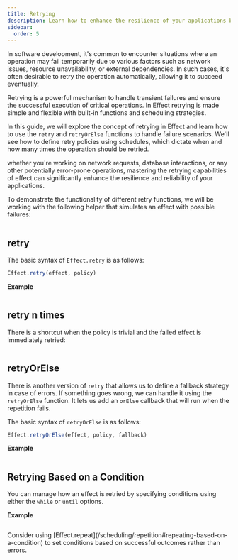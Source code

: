 ```yaml
---
title: Retrying
description: Learn how to enhance the resilience of your applications by mastering the retrying capabilities of Effect. Explore `retry`, `retryN`, and `retryOrElse` functions, along with scheduling policies, to automatically handle transient failures. Whether dealing with network requests, database interactions, or other error-prone operations, discover how Effect simplifies the implementation of robust retry strategies.
sidebar:
  order: 5
---
```



In software development, it's common to encounter situations where an operation may fail temporarily due to various factors such as network issues, resource unavailability, or external dependencies. In such cases, it's often desirable to retry the operation automatically, allowing it to succeed eventually.

Retrying is a powerful mechanism to handle transient failures and ensure the successful execution of critical operations. In Effect retrying is made simple and flexible with built-in functions and scheduling strategies.

In this guide, we will explore the concept of retrying in Effect and learn how to use the `retry` and `retryOrElse` functions to handle failure scenarios. We'll see how to define retry policies using schedules, which dictate when and how many times the operation should be retried.

whether you're working on network requests, database interactions, or any other potentially error-prone operations, mastering the retrying capabilities of effect can significantly enhance the resilience and reliability of your applications.

To demonstrate the functionality of different retry functions, we will be working with the following helper that simulates an effect with possible failures:

```ts file=<rootDir>/retrying/simulation.ts

```

## retry

The basic syntax of `Effect.retry` is as follows:

```ts showLineNumbers=false
Effect.retry(effect, policy)
```

**Example**

```ts twoslash collapse={3-15} file=<rootDir>/retrying/retry.ts

```

## retry n times

There is a shortcut when the policy is trivial and the failed effect is immediately retried:

```ts twoslash collapse={3-15} file=<rootDir>/retrying/retry-times.ts

```

## retryOrElse

There is another version of `retry` that allows us to define a fallback strategy in case of errors.
If something goes wrong, we can handle it using the `retryOrElse` function.
It lets us add an `orElse` callback that will run when the repetition fails.

The basic syntax of `retryOrElse` is as follows:

```ts showLineNumbers=false
Effect.retryOrElse(effect, policy, fallback)
```

**Example**

```ts twoslash collapse={3-15} file=<rootDir>/retrying/retryOrElse.ts

```

## Retrying Based on a Condition

You can manage how an effect is retried by specifying conditions using either the `while` or `until` options.

**Example**

```ts twoslash file=<rootDir>/retrying/retry-until.ts

```

<Aside type="tip">
  Consider using
  [Effect.repeat](/scheduling/repetition#repeating-based-on-a-condition) to
  set conditions based on successful outcomes rather than errors.
</Aside>
